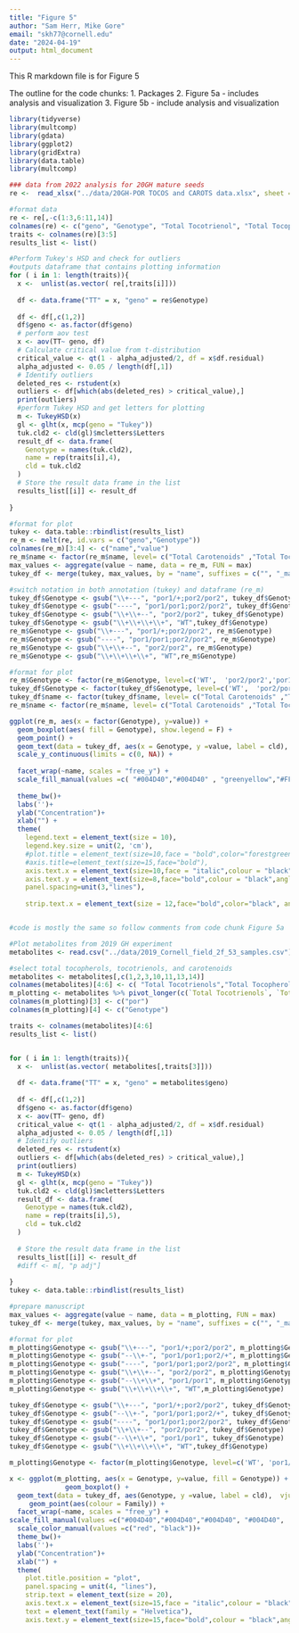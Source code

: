 ```yaml
---
title: "Figure 5"
author: "Sam Herr, Mike Gore"
email: "skh77@cornell.edu"
date: "2024-04-19"
output: html_document
---
```


This R markdown file is for Figure 5

The outline for the code chunks:
1. Packages
2. Figure 5a - includes analysis and visualization
3. Figure 5b - include analysis and visualization

```r
library(tidyverse)
library(multcomp)
library(gdata)
library(ggplot2)
library(gridExtra)
library(data.table)
library(multcomp)
```

```r
### data from 2022 analysis for 20GH mature seeds
re <-  read_xlsx("../data/20GH-POR TOCOS and CAROTS data.xlsx", sheet = 2)[,-c(2,7:9)]

#format data
re <- re[,-c(1:3,6:11,14)]
colnames(re) <- c("geno", "Genotype", "Total Tocotrienol", "Total Tocopherol", "Total Carotenoids")
traits <- colnames(re)[3:5]
results_list <- list()

#Perform Tukey's HSD and check for outliers
#outputs dataframe that contains plotting information
for ( i in 1: length(traits)){
  x <-  unlist(as.vector( re[,traits[i]]))
  
  df <- data.frame("TT" = x, "geno" = re$Genotype)
  
  df <- df[,c(1,2)]
  df$geno <- as.factor(df$geno)
  # perform aov test
  x <- aov(TT~ geno, df)
  # Calculate critical value from t-distribution
  critical_value <- qt(1 - alpha_adjusted/2, df = x$df.residual)
  alpha_adjusted <- 0.05 / length(df[,1])
  # Identify outliers
  deleted_res <- rstudent(x)
  outliers <- df[which(abs(deleted_res) > critical_value),]
  print(outliers)
  #perform Tukey HSD and get letters for plotting
  m <- TukeyHSD(x)
  gl <- glht(x, mcp(geno = "Tukey"))
  tuk.cld2 <- cld(gl)$mcletters$Letters
  result_df <- data.frame(
    Genotype = names(tuk.cld2),
    name = rep(traits[i],4),
    cld = tuk.cld2
  )
  # Store the result data frame in the list
  results_list[[i]] <- result_df
  
}

#format for plot
tukey <- data.table::rbindlist(results_list)
re_m <- melt(re, id.vars = c("geno","Genotype"))
colnames(re_m)[3:4] <- c("name","value")
re_m$name <- factor(re_m$name, level= c("Total Carotenoids" ,"Total Tocotrienol","Total Tocopherol"))
max_values <- aggregate(value ~ name, data = re_m, FUN = max)
tukey_df <- merge(tukey, max_values, by = "name", suffixes = c("", "_max"))

#switch notation in both annotation (tukey) and dataframe (re_m)
tukey_df$Genotype <- gsub("\\+---", "por1/+;por2/por2", tukey_df$Genotype)
tukey_df$Genotype <- gsub("----", "por1/por1;por2/por2", tukey_df$Genotype)
tukey_df$Genotype <- gsub("\\+\\+--", "por2/por2", tukey_df$Genotype)
tukey_df$Genotype <- gsub("\\+\\+\\+\\+", "WT",tukey_df$Genotype)
re_m$Genotype <- gsub("\\+---", "por1/+;por2/por2", re_m$Genotype)
re_m$Genotype <- gsub("----", "por1/por1;por2/por2", re_m$Genotype)
re_m$Genotype <- gsub("\\+\\+--", "por2/por2", re_m$Genotype)
re_m$Genotype <- gsub("\\+\\+\\+\\+", "WT",re_m$Genotype)

#format for plot
re_m$Genotype <- factor(re_m$Genotype, level=c('WT',  'por2/por2','por1/+;por2/por2',  'por1/por1;por2/por2'  ))
tukey_df$Genotype <- factor(tukey_df$Genotype, level=c('WT',  'por2/por2','por1/+;por2/por2',  'por1/por1;por2/por2'  ))
tukey_df$name <- factor(tukey_df$name, level= c("Total Carotenoids" ,"Total Tocotrienol","Total Tocopherol"))
re_m$name <- factor(re_m$name, level= c("Total Carotenoids" ,"Total Tocotrienol","Total Tocopherol"))

ggplot(re_m, aes(x = factor(Genotype), y=value)) +
  geom_boxplot(aes( fill = Genotype), show.legend = F) +
  geom_point() +
  geom_text(data = tukey_df, aes(x = Genotype, y =value, label = cld),  vjust = -0.5) +
  scale_y_continuous(limits = c(0, NA)) +
  
  facet_wrap(~name, scales = "free_y") +
  scale_fill_manual(values =c( "#004D40","#004D40" , "greenyellow","#FFC107"))+
  
  theme_bw()+
  labs('')+
  ylab("Concentration")+
  xlab("") +
  theme(
    legend.text = element_text(size = 10),
    legend.key.size = unit(2, 'cm'),
    #plot.title = element_text(size=10,face = "bold",color="forestgreen"),
    #axis.title=element_text(size=15,face="bold"),
    axis.text.x = element_text(size=10,face = "italic",colour = "black",angle = 45,hjust = 1, vjust = 1),
    axis.text.y = element_text(size=8,face="bold",colour = "black",angle = 0),
    panel.spacing=unit(3,"lines"),
    
    strip.text.x = element_text(size = 12,face="bold",color="black", angle =360,family='sans'))



```

```r
#code is mostly the same so follow comments from code chunk Figure 5a

#Plot metabolites from 2019 GH experiment
metabolites <- read.csv("../data/2019_Cornell_field_2f_53_samples.csv")

#select total tocopherols, tocotrienols, and carotenoids
metabolites <- metabolites[,c(1,2,3,10,11,13,14)]
colnames(metabolites)[4:6] <- c( "Total Tocotrienols","Total Tocopherols", "Total Carotenoids")
m_plotting <- metabolites %>% pivot_longer(c(`Total Tocotrienols`, `Total Tocopherols`, `Total Carotenoids`) )
colnames(m_plotting)[3] <- c("por")
colnames(m_plotting)[4] <- c("Genotype")

traits <- colnames(metabolites)[4:6]
results_list <- list()


for ( i in 1: length(traits)){
  x <-  unlist(as.vector( metabolites[,traits[3]]))
  
  df <- data.frame("TT" = x, "geno" = metabolites$geno)
  
  df <- df[,c(1,2)]
  df$geno <- as.factor(df$geno)
  x <- aov(TT~ geno, df)
  critical_value <- qt(1 - alpha_adjusted/2, df = x$df.residual)
  alpha_adjusted <- 0.05 / length(df[,1])
  # Identify outliers
  deleted_res <- rstudent(x)
  outliers <- df[which(abs(deleted_res) > critical_value),]
  print(outliers)
  m <- TukeyHSD(x)
  gl <- glht(x, mcp(geno = "Tukey"))
  tuk.cld2 <- cld(gl)$mcletters$Letters
  result_df <- data.frame(
    Genotype = names(tuk.cld2),
    name = rep(traits[i],5),
    cld = tuk.cld2
  )
  
  # Store the result data frame in the list
  results_list[[i]] <- result_df
  #diff <- m[, "p adj"]
  
}
tukey <- data.table::rbindlist(results_list)

#prepare manuscript
max_values <- aggregate(value ~ name, data = m_plotting, FUN = max)
tukey_df <- merge(tukey, max_values, by = "name", suffixes = c("", "_max"))

#format for plot
m_plotting$Genotype <- gsub("\\+---", "por1/+;por2/por2", m_plotting$Genotype)
m_plotting$Genotype <- gsub("--\\+-", "por1/por1;por2/+", m_plotting$Genotype)
m_plotting$Genotype <- gsub("----", "por1/por1;por2/por2", m_plotting$Genotype)
m_plotting$Genotype <- gsub("\\+\\+--", "por2/por2", m_plotting$Genotype)
m_plotting$Genotype <- gsub("--\\+\\+", "por1/por1", m_plotting$Genotype)
m_plotting$Genotype <- gsub("\\+\\+\\+\\+", "WT",m_plotting$Genotype)

tukey_df$Genotype <- gsub("\\+---", "por1/+;por2/por2", tukey_df$Genotype)
tukey_df$Genotype <- gsub("--\\+-", "por1/por1;por2/+", tukey_df$Genotype)
tukey_df$Genotype <- gsub("----", "por1/por1;por2/por2", tukey_df$Genotype)
tukey_df$Genotype <- gsub("\\+\\+--", "por2/por2", tukey_df$Genotype)
tukey_df$Genotype <- gsub("--\\+\\+", "por1/por1", tukey_df$Genotype)
tukey_df$Genotype <- gsub("\\+\\+\\+\\+", "WT",tukey_df$Genotype)

m_plotting$Genotype <- factor(m_plotting$Genotype, level=c('WT', 'por1/por1', 'por2/por2', 'por1/+;por2/por2','por1/por1;por2/+', 'por1/por1;por2/por2'))

x <- ggplot(m_plotting, aes(x = Genotype, y=value, fill = Genotype)) + 
              geom_boxplot() +
  geom_text(data = tukey_df, aes(Genotype, y =value, label = cld),  vjust = -0.5) +
     geom_point(aes(colour = Family)) +
  facet_wrap(~name, scales = "free_y") +
scale_fill_manual(values =c("#004D40","#004D40","#004D40", "#004D40",  "greenyellow"))+
  scale_color_manual(values =c("red", "black"))+
  theme_bw()+
  labs('')+
  ylab("Concentration")+
  xlab("") +
  theme(
    plot.title.position = "plot",
    panel.spacing = unit(4, "lines"),
    strip.text = element_text(size = 20),
    axis.text.x = element_text(size=15,face = "italic",colour = "black",angle = 45,hjust = 1, vjust = 1),
    text = element_text(family = "Helvetica"),
    axis.text.y = element_text(size=15,face="bold",colour = "black",angle = 0))


```

